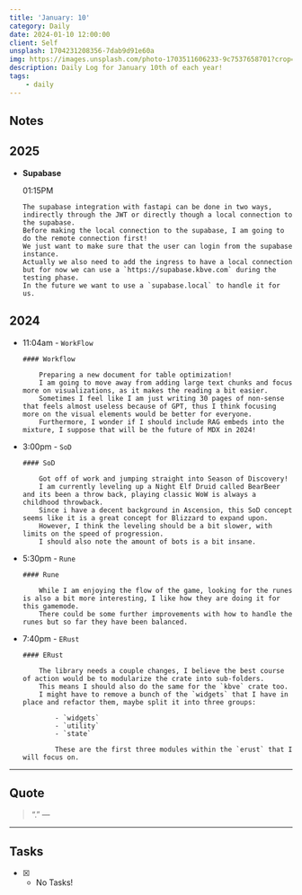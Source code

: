 ```yaml
---
title: 'January: 10'
category: Daily
date: 2024-01-10 12:00:00
client: Self
unsplash: 1704231208356-7dab9d91e60a
img: https://images.unsplash.com/photo-1703511606233-9c7537658701?crop=entropy&cs=srgb&fm=jpg&ixid=MnwzNjM5Nzd8MHwxfHJhbmRvbXx8fHx8fHx8fDE2ODE3NDg2ODY&ixlib=rb-4.0.3&q=85
description: Daily Log for January 10th of each year!
tags:
    - daily
---
```


## Notes

## 2025

-   **Supabase**

    01:15PM

        The supabase integration with fastapi can be done in two ways, indirectly through the JWT or directly though a local connection to the supabase.
        Before making the local connection to the supabase, I am going to do the remote connection first!
        We just want to make sure that the user can login from the supabase instance.
        Actually we also need to add the ingress to have a local connection but for now we can use a `https://supabase.kbve.com` during the testing phase.
        In the future we want to use a `supabase.local` to handle it for us.

## 2024

-   11:04am - `WorkFlow`

        #### Workflow

            Preparing a new document for table optimization!
            I am going to move away from adding large text chunks and focus more on visualizations, as it makes the reading a bit easier.
            Sometimes I feel like I am just writing 30 pages of non-sense that feels almost useless because of GPT, thus I think focusing more on the visual elements would be better for everyone.
            Furthermore, I wonder if I should include RAG embeds into the mixture, I suppose that will be the future of MDX in 2024!

-   3:00pm - `SoD`

        #### SoD

            Got off of work and jumping straight into Season of Discovery!
            I am currently leveling up a Night Elf Druid called BearBeer and its been a throw back, playing classic WoW is always a childhood throwback.
            Since i have a decent background in Ascension, this SoD concept seems like it is a great concept for Blizzard to expand upon.
            However, I think the leveling should be a bit slower, with limits on the speed of progression.
            I should also note the amount of bots is a bit insane.

-   5:30pm - `Rune`

        #### Rune

            While I am enjoying the flow of the game, looking for the runes is also a bit more interesting, I like how they are doing it for this gamemode.
            There could be some further improvements with how to handle the runes but so far they have been balanced.

-   7:40pm - `ERust`

        #### ERust

            The library needs a couple changes, I believe the best course of action would be to modularize the crate into sub-folders.
            This means I should also do the same for the `kbve` crate too.
            I might have to remove a bunch of the `widgets` that I have in place and refactor them, maybe split it into three groups:

                - `widgets`
                - `utility`
                - `state`

                These are the first three modules within the `erust` that I will focus on.

---

## Quote

> “.”
> — <cite></cite>

---

## Tasks

-   [x] -   No Tasks!
